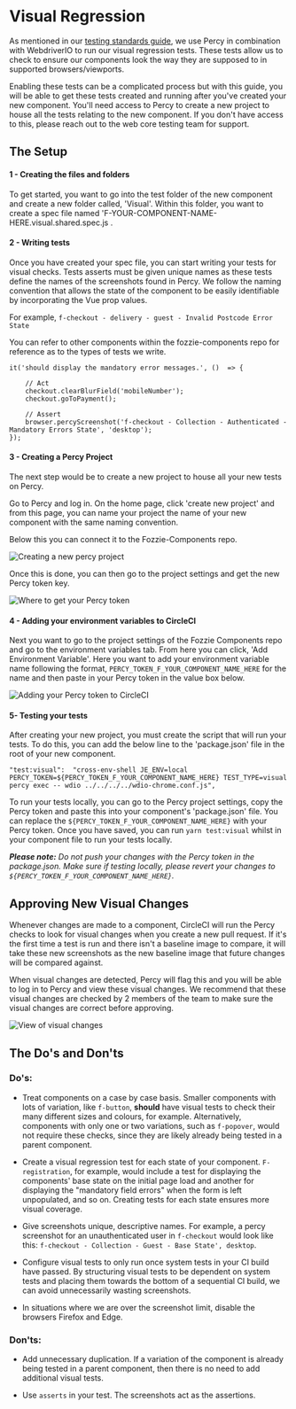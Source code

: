 <Meta title="Documentation/Standards/Testing/Visual Regression"/>

# Visual Regression

As mentioned in our [testing standards guide](https://vue.pie.design/?path=/story/documentation-standards-testing-overview--page), we use Percy in combination with WebdriverIO to run our visual regression tests. These tests allow us to check to ensure our components look the way they are supposed to in supported browsers/viewports.

Enabling these tests can be a complicated process but with this guide, you will be able to get these tests created and running after you've created your new component. You'll need access to Percy to create a new project to house all the tests relating to the new component. If you don't have access to this, please reach out to the web core testing team for support.

## The Setup

#### 1 - Creating the files and folders
To get started, you want to go into the test folder of the new component and create a new folder called, 'Visual'. Within this folder, you want to create a spec file named 'F-YOUR-COMPONENT-NAME-HERE.visual.shared.spec.js .

#### 2 - Writing tests
Once you have created your spec file, you can start writing your tests for visual checks.
Tests asserts must be given unique names as these tests define the names of the screenshots found in Percy. We follow the naming convention that allows the state of the component to be easily identifiable by incorporating the Vue prop values.

For example, `f-checkout - delivery - guest - Invalid Postcode Error State`

You can refer to other components within the fozzie-components repo for reference as to the types of tests we write.
```
it('should display the mandatory error messages.', ()  => {

	// Act
	checkout.clearBlurField('mobileNumber');
	checkout.goToPayment();

	// Assert
	browser.percyScreenshot('f-checkout - Collection - Authenticated - Mandatory Errors State', 'desktop');
});
```

#### 3 - Creating a Percy Project
The next step would be to create a new project to house all your new tests on Percy.

Go to Percy and log in. On the home page, click 'create new project' and from this page, you can name your project the name of your new component with the same naming convention.

Below this you can connect it to the Fozzie-Components repo.

![Creating a new percy project](./percy-new-project.png)

Once this is done, you can then go to the project settings and get the new Percy token key.

![Where to get your Percy token](./percy-project.png)


#### 4 - Adding your environment variables to CircleCI
Next you want to go to the project settings of the Fozzie Components repo and go to the environment variables tab. From here you can click, 'Add Environment Variable'. Here you want to add your environment variable name following the format, `PERCY_TOKEN_F_YOUR_COMPONENT_NAME_HERE` for the name and then paste in your Percy token in the value box below.

![Adding your Percy token to CircleCI](./percy-circleci-env-var.png)


#### 5- Testing your tests
After creating your new project, you must create the script that will run your tests.
To do this, you can add the below line to the 'package.json' file in the root of your new component.

    "test:visual":  "cross-env-shell JE_ENV=local PERCY_TOKEN=${PERCY_TOKEN_F_YOUR_COMPONENT_NAME_HERE} TEST_TYPE=visual percy exec -- wdio ../../../../wdio-chrome.conf.js",

To run your tests locally, you can go to the Percy project settings, copy the Percy token and paste this into your component's 'package.json' file. You can replace the `${PERCY_TOKEN_F_YOUR_COMPONENT_NAME_HERE}` with your Percy token.
Once you have saved, you can run `yarn test:visual` whilst in your component file to run your tests locally.

***Please note:** Do not push your changes with the Percy token in the package.json. Make sure if testing locally, please revert your changes to `${PERCY_TOKEN_F_YOUR_COMPONENT_NAME_HERE}`.* 


## Approving New Visual Changes

Whenever changes are made to a component, CircleCI will run the Percy checks to look for visual changes when you create a new pull request. If it's the first time a test is run and there isn't a baseline image to compare, it will take these new screenshots as the new baseline image that future changes will be compared against.

When visual changes are detected, Percy will flag this and you will be able to log in to Percy and view these visual changes. We recommend that these visual changes are checked by 2 members of the team to make sure the visual changes are correct before approving.

![View of visual changes](./percy-visual-changes.png)


## The Do's and Don'ts


### Do's:

* Treat components on a case by case basis. Smaller components with lots of variation, like `f-button`, **should** have visual tests to check their many different sizes and colours, for example. Alternatively, components with only one or two variations, such as `f-popover`, would not require these checks, since they are likely already being tested in a parent component.


* Create a visual regression test for each state of your component. `F-registration`, for example, would include a test for displaying the components' base state on the initial page load and another for displaying the "mandatory field errors" when the form is left unpopulated, and so on. Creating tests for each state ensures more visual coverage. 


* Give screenshots unique, descriptive names. For example, a percy screenshot for an unauthenticated user in `f-checkout` would look like this: `f-checkout - Collection - Guest - Base State', desktop`.


* Configure visual tests to only run once system tests in your CI build have passed. By structuring visual tests to be dependent on system tests and placing them towards the bottom of a sequential CI build, we can avoid unnecessarily wasting screenshots.


* In situations where we are over the screenshot limit, disable the browsers Firefox and Edge.


### Don'ts:

* Add unnecessary duplication. If a variation of the component is already being tested in a parent component, then there is no need to add additional visual tests.


* Use `asserts` in your test. The screenshots act as the assertions.